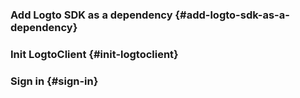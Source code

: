 
### Add Logto SDK as a dependency \{#add-logto-sdk-as-a-dependency}

<AddSdk />

### Init LogtoClient \{#init-logtoclient}

<InitClient />

### Sign in \{#sign-in}

<ImplementSignInAndSignOut />

<Checkpoint />
